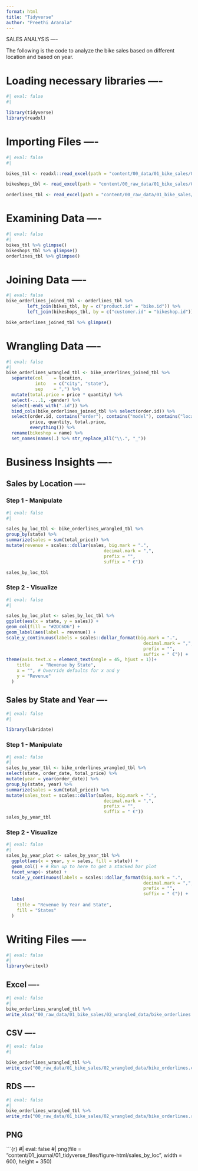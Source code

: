 ```yaml
---
format: html
title: "Tidyverse"
author: "Preethi Aranala"
---
```


SALES ANALYSIS ----

The following is the code to analyze the bike sales based on different location and based on year.

# Loading necessary libraries ----

```r
#| eval: false
#| 

library(tidyverse)
library(readxl)

```

# Importing Files ----

```r
#| eval: false
#| 

bikes_tbl <- readxl::read_excel(path = "content/00_data/01_bike_sales/01_raw_data/bikes.xlsx")

bikeshops_tbl <- read_excel(path = "content/00_raw_data/01_bike_sales/01_raw_data/bikeshops.xlsx")

orderlines_tbl <- read_excel(path = "content/00_raw_data/01_bike_sales/01_raw_data/orderlines.xlsx")

```

# Examining Data ----

```r
#| eval: false
#| 
bikes_tbl %>% glimpse()
bikeshops_tbl %>% glimpse()
orderlines_tbl %>% glimpse()

```

# Joining Data ----

```r
#| eval: false
bike_orderlines_joined_tbl <- orderlines_tbl %>%
        left_join(bikes_tbl, by = c("product.id" = "bike.id")) %>%
        left_join(bikeshops_tbl, by = c("customer.id" = "bikeshop.id"))

bike_orderlines_joined_tbl %>% glimpse()

```

# Wrangling Data ----

```r
#| eval: false
#| 
bike_orderlines_wrangled_tbl <- bike_orderlines_joined_tbl %>%
  separate(col    = location,
           into   = c("city", "state"),
           sep    = ",") %>%
  mutate(total.price = price * quantity) %>%
  select(-...1, -gender) %>%
  select(-ends_with(".id")) %>%
  bind_cols(bike_orderlines_joined_tbl %>% select(order.id)) %>% 
  select(order.id, contains("order"), contains("model"), contains("location"),
         price, quantity, total.price,
         everything()) %>%
  rename(bikeshop = name) %>%
  set_names(names(.) %>% str_replace_all("\\.", "_"))

```

# Business Insights ----

## Sales by Location ----

### Step 1 - Manipulate

```r
#| eval: false
#| 

sales_by_loc_tbl <- bike_orderlines_wrangled_tbl %>%
group_by(state) %>% 
summarize(sales = sum(total_price)) %>%
mutate(revenue = scales::dollar(sales, big.mark = ".", 
                                     decimal.mark = ",", 
                                     prefix = "", 
                                     suffix = " €"))

sales_by_loc_tbl

```

### Step 2 - Visualize

```r
#| eval: false
#| 

sales_by_loc_plot <- sales_by_loc_tbl %>%
ggplot(aes(x = state, y = sales)) +
geom_col(fill = "#2DC6D6") + 
geom_label(aes(label = revenue)) + 
scale_y_continuous(labels = scales::dollar_format(big.mark = ".", 
                                                    decimal.mark = ",", 
                                                    prefix = "", 
                                                    suffix = " €")) +
theme(axis.text.x = element_text(angle = 45, hjust = 1))+                 labs(
    title    = "Revenue by State",
    x = "", # Override defaults for x and y
    y = "Revenue"
  )

```

## Sales by State and Year ----

```r
#| eval: false
#| 

library(lubridate)
```

### Step 1 - Manipulate

```r
#| eval: false
#| 
sales_by_year_tbl <- bike_orderlines_wrangled_tbl %>%
select(state, order_date, total_price) %>%
mutate(year = year(order_date)) %>%
group_by(state, year) %>% 
summarize(sales = sum(total_price)) %>%
mutate(sales_text = scales::dollar(sales, big.mark = ".", 
                                     decimal.mark = ",", 
                                     prefix = "", 
                                     suffix = " €"))
sales_by_year_tbl
```

### Step 2 - Visualize

```r
#| eval: false
#| 
sales_by_year_plot <- sales_by_year_tbl %>%
  ggplot(aes(x = year, y = sales, fill = state)) +
  geom_col() + # Run up to here to get a stacked bar plot
  facet_wrap(~ state) +
  scale_y_continuous(labels = scales::dollar_format(big.mark = ".", 
                                                    decimal.mark = ",", 
                                                    prefix = "", 
                                                    suffix = " €")) +
  labs(
    title = "Revenue by Year and State",
    fill = "States" 
  )
```

# Writing Files ----

```r
#| eval: false
#| 
library(writexl)
```

## Excel ----

```r
#| eval: false
#| 
bike_orderlines_wrangled_tbl %>% 
write_xlsx("00_raw_data/01_bike_sales/02_wrangled_data/bike_orderlines.xlsx")
```

## CSV ----

```r
#| eval: false
#| 

bike_orderlines_wrangled_tbl %>% 
write_csv("00_raw_data/01_bike_sales/02_wrangled_data/bike_orderlines.csv")
```

## RDS ----

```r
#| eval: false
#| 
bike_orderlines_wrangled_tbl %>% 
write_rds("00_raw_data/01_bike_sales/02_wrangled_data/bike_orderlines.rds")
```

## PNG

\`\`\`{r} #\| eval: false #\| png(file = "content/01_journal/01_tidyverse_files/figure-html/sales_by_loc", width = 600, height = 350)
